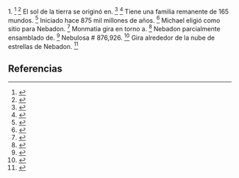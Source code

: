 1. <ref>{{lib|LU|57|2|2}}</ref> <ref>{{lib|LU|57|4|3,8}}</ref> El sol de la tierra se originó en. <ref>{{lib|LU|15|3|6}}</ref> <ref>{{lib|LU|57|1|1}}</ref> Tiene una familia remanente de 165 mundos. <ref>{{lib|LU|57|4|9}}</ref> Iniciado hace 875 mil millones de años. <ref>{{lib|LU|57|1|6}}</ref> Michael eligió como sitio para Nebadon. <ref>{{lib|LU|57|3|8-9}}</ref> Monmatia gira en torno a. <ref>{{lib|LU|15|3|9}}</ref> Nebadon parcialmente ensamblado de. <ref>{{lib|LU|41|0|3}}</ref> Nebulosa # 876,926. <ref>{{lib|LU|57|1|6}}</ref> Gira alrededor de la nube de estrellas de Nebadon. <ref>{{lib|LU|15|3|10}}</ref> 

== Referencias ==

<references />
